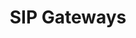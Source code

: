 ---
title: SIP Gateways
description: Learn about the Subscriber Resource on the SignalWire platform - what they are, how they work, and how to manage them in the Dashboard.
slug: /platform/call-fabric/resources/subscribers
---